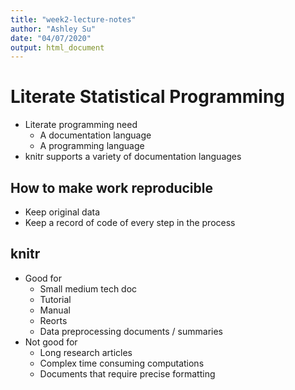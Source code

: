 ```yaml
---
title: "week2-lecture-notes"
author: "Ashley Su"
date: "04/07/2020"
output: html_document
---
```


# Literate Statistical Programming
- Literate programming need
  - A documentation language
  - A programming language
- knitr supports a variety of documentation languages

## How to make work reproducible
- Keep original data 
- Keep a record of code of every step in the process

## knitr
- Good for
  - Small medium tech doc
  - Tutorial
  - Manual
  - Reorts
  - Data preprocessing documents / summaries
- Not good for
  - Long research articles
  - Complex time consuming computations
  - Documents that require precise formatting